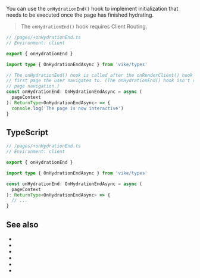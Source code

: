 
You can use the `onHydrationEnd()` hook to implement initialization that needs to be executed once the page has finished <Link href="/hydration">hydrating</Link>.

> The `onHydrationEnd()` hook requires <Link href="/client-routing">Client Routing</Link>.

```ts
// /pages/+onHydrationEnd.ts
// Environment: client

export { onHydrationEnd }

import type { OnHydrationEndAsync } from 'vike/types'

// The onHydrationEnd() hook is called after the onRenderClient() hook finishes rendering the
// first page the user navigates to. (The onHydrationEnd() hook isn't called upon subsequent
// page navigation.)
const onHydrationEnd: OnHydrationEndAsync = async (
  pageContext
): ReturnType<OnHydrationEndAsync> => {
  console.log('The page is now interactive')
}
```


## TypeScript

```ts
// /pages/+onHydrationEnd.ts
// Environment: client

export { onHydrationEnd }

import type { OnHydrationEndAsync } from 'vike/types'

const onHydrationEnd: OnHydrationEndAsync = async (
  pageContext
): ReturnType<OnHydrationEndAsync> => {
  // ...
}
```

<HookTypeScriptHints hookTypeName="OnHydrationEndAsync" />

## See also

- <Link href="/client" />
- <Link href="/onAfterRenderClient" />
- <Link href="/onBeforeRenderClient" />
- <Link href="/onPageTransitionStart" />
- <Link href="/onPageTransitionEnd" />
- <Link href="/hooks" />
